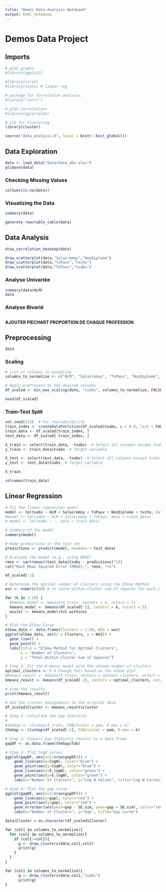 ```yaml
---
title: "Demos Data Analysis Notebook"
output: html_notebook
---
```

# Demos Data Project

## Imports

```r
# plot graphs
#library(ggplot2)

#library(caret)  
#library(stats) # linear reg

# package for correlation analysis.
#library('corrr')

# plot correlations
#library(ggcorrplot)

# Lib for Clustering
library(cluster)
```


```r
source("data_analysis.R", local = knitr::knit_global())
```


## Data Exploration

```r
data <- load_data("data/data_abs.xlsx")
glimpse(data)
```
### Checking Missing Values

```r
colSums(is.na(data))
```

### Visualizing the Data

```r
summary(data)

```

```r
generate_reactable_table(data)
```

## Data Analysis


```r
draw_correlation_heatmap(data)
```
```r

draw_scatterplot(data,"Salairemoy","NonDiplome")
draw_scatterplot(data,"TxPauv","txcho")
draw_scatterplot(data,"TxPauv","txabs")
```



### Analyse Univariée

```r
summary(data$HLM)
data
```


### Analyse Bivarié


##

#### AJOUTER PIECHART PROPORTION DE CHAQUE PROFESSION


## Preprocessing

```r
data
```

### Scaling
```r
# List of columns to normalize
columns_to_normalize <- c("HLM", "Salairemoy", "TxPauv", "NonDiplome", "txcho")

# Apply preProcess to the desired columns
df_scaled <- min_max_scaling(data, "txabs", columns_to_normalize, FALSE)

head(df_scaled)
```
### Train-Test Split

```r
set.seed(123)  # For reproducibility
train_index <- createDataPartition(df_scaled$txabs, p = 0.8, list = FALSE)
train_data <- df_scaled[train_index, ]
test_data <- df_scaled[-train_index, ]

X_train <- select(train_data, -txabs)  # Select all columns except txabs
y_train <- train_data$txabs  # Target variable

X_test <- select(test_data, -txabs)  # Select all columns except txabs
y_test <- test_data$txabs  # Target variable


```

```r
X_train
```


```r
colnames(train_data)

```


## Linear Regression

```r
# Fit the linear regression model
model <- lm(txabs ~ HLM + Salairemoy + TxPauv + NonDiplome + txcho, data = train_data)
#model <- lm(txabs ~ HLM + Salairemoy + TxPauv, data = train_data)
# model <- lm(txabs ~ ., data = train_data)

# Summary of the model
summary(model)

# Make predictions on the test set
predictions <- predict(model, newdata = test_data)

# Evaluate the model (e.g., using RMSE)
rmse <- sqrt(mean((test_data$txabs - predictions)^2))
cat("Root Mean Squared Error (RMSE):", rmse, "\n")
```
```r
df_scaled[-1]
```




```r
# Determine the optimal number of clusters using the Elbow Method
wss <- numeric(10) # to store within-cluster sum of squares for each cluster number

for (k in 1:10) {
  #kmeans_model <- kmeans(X_train, centers = k, nstart = 5)
  kmeans_model <- kmeans(df_scaled[-1], centers = k, nstart = 5)
  wss[k] <- kmeans_model$tot.withinss
}

# Plot the Elbow Curve
elbow_data <- data.frame(Clusters = 1:10, WSS = wss)
ggplot(elbow_data, aes(x = Clusters, y = WSS)) +
  geom_line() +
  geom_point() +
  labs(title = "Elbow Method for Optimal Clusters",
       x = "Number of Clusters",
       y = "Total Within-Cluster Sum of Squares")

# Step 3: Fit the K-means model with the chosen number of clusters
optimal_clusters <- 3 # Change this based on the elbow plot
#kmeans_result <- kmeans(X_train, centers = optimal_clusters, nstart = 5)
kmeans_result <- kmeans(df_scaled[-1], centers = optimal_clusters, nstart = 5)

# View the results
print(kmeans_result)

# Add the cluster assignments to the original data
df_scaled$Cluster <- kmeans_result$cluster

```

```r
# Step 1: Calculate the Gap Statistic
#
#theGap <- clusGap(X_train, FUNcluster = pam, K.max = k)
theGap <- clusGap(df_scaled[-1], FUNcluster = pam, K.max = k)

# Step 2: Convert Gap Statistic results to a data frame
gapDF <- as.data.frame(theGap$Tab)

# Step 3: Plot logW curves
ggplot(gapDF, aes(x=1:nrow(gapDF))) +
    geom_line(aes(y=logW), color="blue") +
    geom_point(aes(y=logW), color="blue") +
    geom_line(aes(y=E.logW), color="green") +
    geom_point(aes(y=E.logW), color="green") +
    labs(x="Number of Clusters", y="Log W Values", title="Log W Curves")

# Step 4: Plot the gap curve
ggplot(gapDF, aes(x=1:nrow(gapDF))) +
    geom_line(aes(y=gap), color="red") +
    geom_point(aes(y=gap), color="red") +
    geom_errorbar(aes(ymin=gap - SE.sim, ymax=gap + SE.sim), color="red") +
    labs(x="Number of Clusters", y="Gap", title="Gap Curve")

```


```r
data$Cluster = as.character(df_scaled$Cluster)
```


```r
for (col1 in columns_to_normalize){
  for (col2 in columns_to_normalize){
    if (col1!=col2){
      g <- draw_clusters(data,col1,col2)
      print(g)
    }
  }
}
```


```r
for (col1 in columns_to_normalize){
      g <- draw_clusters(data,col1,"txabs")
      print(g)
}
```



